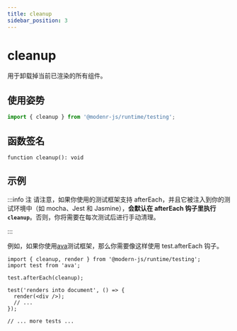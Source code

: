 ```yaml
---
title: cleanup
sidebar_position: 3
---
```

# cleanup

用于卸载掉当前已渲染的所有组件。

## 使用姿势

```ts
import { cleanup } from '@modenr-js/runtime/testing';
```

## 函数签名

`function cleanup(): void`

## 示例

:::info 注
请注意，如果你使用的测试框架支持 afterEach，并且它被注入到你的测试环境中（如 mocha、Jest 和 Jasmine），**会默认在 afterEach 钩子里执行 `cleanup`**。否则，你将需要在每次测试后进行手动清理。

:::

例如，如果你使用[ava](https://github.com/avajs/ava)测试框架，那么你需要像这样使用 test.afterEach 钩子。

```tsx
import { cleanup, render } from '@modern-js/runtime/testing';
import test from 'ava';

test.afterEach(cleanup);

test('renders into document', () => {
  render(<div />);
  // ...
});

// ... more tests ...
```
